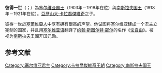 {{Infobox royalty
| name            = 彼得一世
| image           = Peter I Karadjordjevic of Serbia.jpg
| image_size      = 250px
| caption         = 
| succession      = {{KOY}}[[塞尔维亚君主列表#南斯拉夫国王|塞爾維亞人、克羅埃西亞人
和斯洛維尼亞人王國国王]]
| reign           = 1918年12月1日－1921年8月16日（{{age in years and days|1918|12|1|1921|8|16|age=no}}）
| successor       = [[亞歷山大一世_(南斯拉夫)|亞歷山大一世]]
| succession1     = {{flag|塞爾維亞王國}}[[塞尔维亚君主列表#塞尔维亚国王|国王]]
| reign1          = 1903年6月15日－1918年12月1日（{{age in years and days|1903|6|15|1918|12|1|age=no}}）
| coronation1     = 1904年9月21日
| predecessor1    = [[亞歷山大一世_(塞爾維亞)|亞歷山大一世]]
| spouse          = [[蒙特內哥羅的佐卡|蒙特內哥羅的佐卡]]
| issue           = [[塞爾維亞的埃萊娜|塞爾維亞的埃萊娜]]<br>[[南斯拉夫的乔治|南斯拉夫的乔治]]<br>[[亞歷山大一世_(南斯拉夫)|亞歷山大一世]]
| house           = [[卡拉喬傑維奇王朝|卡拉喬傑維奇王朝]]
| father          = [[亞歷山大·卡拉喬傑維奇|亞歷山大·卡拉喬傑維奇]]
| mother          = Persida Nenadović
| birth_date      = {{birth date|1844|7|11}}
| birth_place     = {{flag|Principality of Serbia}}[[贝尔格莱德|贝尔格莱德]]
| death_date      = {{Death date and age|1921|8|16|1844|6|29|df=y}}
| death_place     = {{YUG-1918}}[[贝尔格莱德|贝尔格莱德]]
| place of burial = {{SER}}聖喬治教堂
| signature       = 
| religion        = [[塞爾維亞正教會|塞爾維亞正教會]]
| module          = {{Infobox military person | embed=yes
  | allegiance    = {{flag|Principality of Serbia}}<br>{{flag|Kingdom of Serbia}}<br>{{flag|Kingdom of Yugoslavia}}
  | branch        = 
  | serviceyears  = 1855–58 
  | rank          = [[陸軍元帥|陸軍元帥]]
  | servicenumber = 
  | unit          = 
  | commands      = 
  | battles_label = 
  | battles       = 
  | awards        =
  }}
}}

'''彼得一世'''（{{lang-sr|Петар I Карађорђевић}}；{{bd|1844年|6月29日|1921年|8月16日|catIdx=P}}）為[[塞尔维亚君主列表#塞尔维亚国王|塞尔维亚国王]]（1903年－1918年在位）與[[塞尔维亚君主列表#南斯拉夫国王|南斯拉夫国王]]（1918年－1921年在位）。[[亞歷山大·卡拉喬傑維奇|亞歷山大·卡拉喬傑維奇]]之子。

彼得一世於[[塞爾維亞人|塞爾維亞人]]中享有拥有很高的声望。他试图将塞尔维亚建成一个君主立宪制的国家，并且用[[塞尔维亚语|塞尔维亚语]]翻译了[[约翰·斯图尔特·密尔|约翰·斯图尔特·密尔]]的名作《[[论自由|论自由]]》。被视为[[南斯拉夫王國|南斯拉夫王國]]开国元勋。

== 参考文献 ==
{{Reflist}}

{{s-start}}
{{s-hou|[[卡拉喬爾傑王朝|卡拉喬爾傑王朝]]|1844年|6月29日|1921年|8月16日}}
{{s-reg|}}
{{s-bef|before=[[亞歷山大一世_(塞爾維亞)|亞歷山大一世]]}}
{{s-ttl|title=[[塞尔维亚君主列表#塞尔维亚国王|塞尔维亚国王]]|years=1903年 – 1918年|}}
{{s-non|reason=1918年[[塞尔维亚王国|塞尔维亚王国]]统一[[南斯拉夫|南斯拉夫]]，建立塞爾維亞人、克羅埃西亞人
和斯洛維尼亞人王國}}
{{s-new|reason=1918年[[塞尔维亚王国|塞尔维亚王国]]统一[[南斯拉夫|南斯拉夫]]，建立塞爾維亞人、克羅埃西亞人
和斯洛維尼亞人王國}}
{{s-ttl|title=[[塞尔维亚君主列表#南斯拉夫国王|塞爾維亞人、克羅埃西亞人
和斯洛維尼亞人王國]]|years=1918年 – 1921年|}}
{{s-aft|after=[[亞歷山大一世_(南斯拉夫)|亞歷山大一世]]}}
{{s-end}}
{{塞爾維亞君主}}
{{南斯拉夫國家元首}}
{{塞爾維亞王國及南斯拉夫王國陸軍元帥}}
{{Authority control}}

[[Category:塞尔维亚君主|Category:塞尔维亚君主]]
[[Category:卡拉喬傑維奇王朝|Category:卡拉喬傑維奇王朝]]
[[Category:南斯拉夫国王|Category:南斯拉夫国王]]